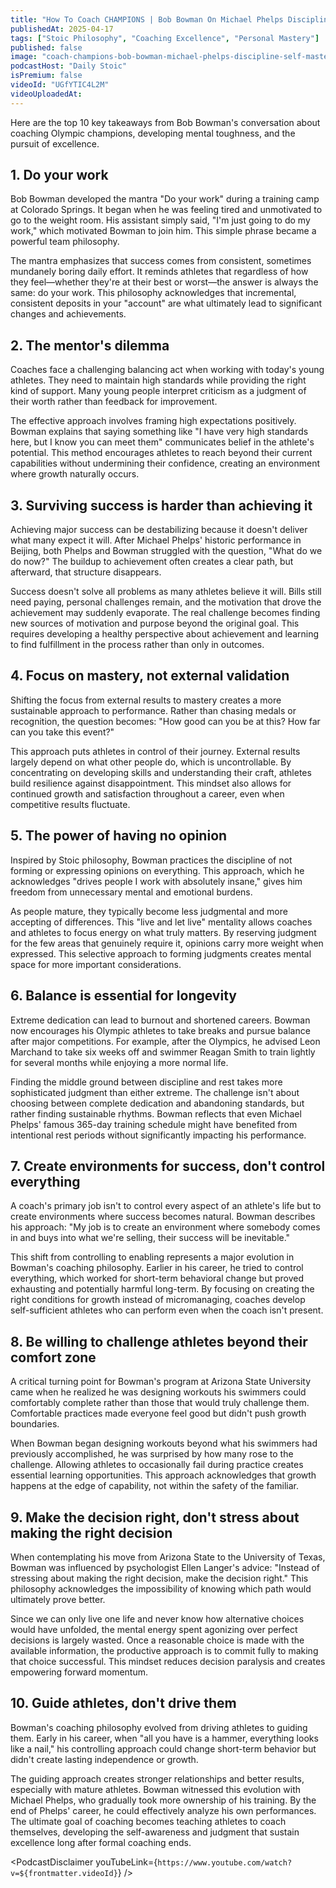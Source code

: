 ```yaml
---
title: "How To Coach CHAMPIONS | Bob Bowman On Michael Phelps Discipline, and Self Mastery"
publishedAt: 2025-04-17
tags: ["Stoic Philosophy", "Coaching Excellence", "Personal Mastery"]
published: false
image: "coach-champions-bob-bowman-michael-phelps-discipline-self-mastery.jpg"
podcastHost: "Daily Stoic"
isPremium: false
videoId: "UGfYTIC4L2M"
videoUploadedAt:
---
```



<PodcastSummaryPageLayout frontmatter={frontmatter}>

Here are the top 10 key takeaways from Bob Bowman's conversation about coaching Olympic champions, developing mental toughness, and the pursuit of excellence.

## 1. Do your work

Bob Bowman developed the mantra "Do your work" during a training camp at Colorado Springs. It began when he was feeling tired and unmotivated to go to the weight room. His assistant simply said, "I'm just going to do my work," which motivated Bowman to join him. This simple phrase became a powerful team philosophy.

The mantra emphasizes that success comes from consistent, sometimes mundanely boring daily effort. It reminds athletes that regardless of how they feel—whether they're at their best or worst—the answer is always the same: do your work. This philosophy acknowledges that incremental, consistent deposits in your "account" are what ultimately lead to significant changes and achievements.

## 2. The mentor's dilemma

Coaches face a challenging balancing act when working with today's young athletes. They need to maintain high standards while providing the right kind of support. Many young people interpret criticism as a judgment of their worth rather than feedback for improvement.

The effective approach involves framing high expectations positively. Bowman explains that saying something like "I have very high standards here, but I know you can meet them" communicates belief in the athlete's potential. This method encourages athletes to reach beyond their current capabilities without undermining their confidence, creating an environment where growth naturally occurs.

## 3. Surviving success is harder than achieving it

Achieving major success can be destabilizing because it doesn't deliver what many expect it will. After Michael Phelps' historic performance in Beijing, both Phelps and Bowman struggled with the question, "What do we do now?" The buildup to achievement often creates a clear path, but afterward, that structure disappears.

Success doesn't solve all problems as many athletes believe it will. Bills still need paying, personal challenges remain, and the motivation that drove the achievement may suddenly evaporate. The real challenge becomes finding new sources of motivation and purpose beyond the original goal. This requires developing a healthy perspective about achievement and learning to find fulfillment in the process rather than only in outcomes.

## 4. Focus on mastery, not external validation

Shifting the focus from external results to mastery creates a more sustainable approach to performance. Rather than chasing medals or recognition, the question becomes: "How good can you be at this? How far can you take this event?"

This approach puts athletes in control of their journey. External results largely depend on what other people do, which is uncontrollable. By concentrating on developing skills and understanding their craft, athletes build resilience against disappointment. This mindset also allows for continued growth and satisfaction throughout a career, even when competitive results fluctuate.

## 5. The power of having no opinion

Inspired by Stoic philosophy, Bowman practices the discipline of not forming or expressing opinions on everything. This approach, which he acknowledges "drives people I work with absolutely insane," gives him freedom from unnecessary mental and emotional burdens.

As people mature, they typically become less judgmental and more accepting of differences. This "live and let live" mentality allows coaches and athletes to focus energy on what truly matters. By reserving judgment for the few areas that genuinely require it, opinions carry more weight when expressed. This selective approach to forming judgments creates mental space for more important considerations.

## 6. Balance is essential for longevity

Extreme dedication can lead to burnout and shortened careers. Bowman now encourages his Olympic athletes to take breaks and pursue balance after major competitions. For example, after the Olympics, he advised Leon Marchand to take six weeks off and swimmer Reagan Smith to train lightly for several months while enjoying a more normal life.

Finding the middle ground between discipline and rest takes more sophisticated judgment than either extreme. The challenge isn't about choosing between complete dedication and abandoning standards, but rather finding sustainable rhythms. Bowman reflects that even Michael Phelps' famous 365-day training schedule might have benefited from intentional rest periods without significantly impacting his performance.

## 7. Create environments for success, don't control everything

A coach's primary job isn't to control every aspect of an athlete's life but to create environments where success becomes natural. Bowman describes his approach: "My job is to create an environment where somebody comes in and buys into what we're selling, their success will be inevitable."

This shift from controlling to enabling represents a major evolution in Bowman's coaching philosophy. Earlier in his career, he tried to control everything, which worked for short-term behavioral change but proved exhausting and potentially harmful long-term. By focusing on creating the right conditions for growth instead of micromanaging, coaches develop self-sufficient athletes who can perform even when the coach isn't present.

## 8. Be willing to challenge athletes beyond their comfort zone

A critical turning point for Bowman's program at Arizona State University came when he realized he was designing workouts his swimmers could comfortably complete rather than those that would truly challenge them. Comfortable practices made everyone feel good but didn't push growth boundaries.

When Bowman began designing workouts beyond what his swimmers had previously accomplished, he was surprised by how many rose to the challenge. Allowing athletes to occasionally fail during practice creates essential learning opportunities. This approach acknowledges that growth happens at the edge of capability, not within the safety of the familiar.

## 9. Make the decision right, don't stress about making the right decision

When contemplating his move from Arizona State to the University of Texas, Bowman was influenced by psychologist Ellen Langer's advice: "Instead of stressing about making the right decision, make the decision right." This philosophy acknowledges the impossibility of knowing which path would ultimately prove better.

Since we can only live one life and never know how alternative choices would have unfolded, the mental energy spent agonizing over perfect decisions is largely wasted. Once a reasonable choice is made with the available information, the productive approach is to commit fully to making that choice successful. This mindset reduces decision paralysis and creates empowering forward momentum.

## 10. Guide athletes, don't drive them

Bowman's coaching philosophy evolved from driving athletes to guiding them. Early in his career, when "all you have is a hammer, everything looks like a nail," his controlling approach could change short-term behavior but didn't create lasting independence or growth.

The guiding approach creates stronger relationships and better results, especially with mature athletes. Bowman witnessed this evolution with Michael Phelps, who gradually took more ownership of his training. By the end of Phelps' career, he could effectively analyze his own performances. The ultimate goal of coaching becomes teaching athletes to coach themselves, developing the self-awareness and judgment that sustain excellence long after formal coaching ends.

<PodcastDisclaimer
  youTubeLink={`https://www.youtube.com/watch?v=${frontmatter.videoId}`}
/>

</PodcastSummaryPageLayout>
